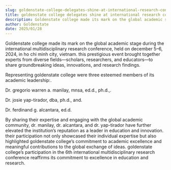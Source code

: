```yaml
---
slug: goldenstate-college-delegates-shine-at-international-research-conference-in-vietnam
title: goldenstate college delegates shine at international research conference in vietnam
description: Goldenstate college made its mark on the global academic stage during the international multidisciplinary research...
author: Goldenstate
date: 2025/01/28
---
```


Goldenstate college made its mark on the global academic stage during the international multidisciplinary research conference, held on december 5–6, 2024, in ho chi minh city, vietnam. this prestigious event brought together experts from diverse fields—scholars, researchers, and educators—to share groundbreaking ideas, innovations, and research findings.

Representing goldenstate college were three esteemed members of its academic leadership:.

Dr. gregorio warren a. manilay, mnsa, ed.d., ph.d.,.

Dr. josie yap-tirador, dba, ph.d., and.

Dr. ferdinand g. alcantara, ed.d.

By sharing their expertise and engaging with the global academic community, dr. manilay, dr. alcantara, and dr. yap-tirador have further elevated the institution’s reputation as a leader in education and innovation. their participation not only showcased their individual expertise but also highlighted goldenstate college’s commitment to academic excellence and meaningful contributions to the global exchange of ideas. goldenstate college’s participation in the 6th international multidisciplinary research conference reaffirms its commitment to excellence in education and research.